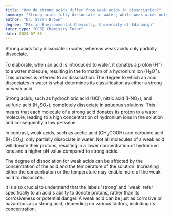 ```yaml
---
title: "How do strong acids differ from weak acids in dissociation?"
summary: "Strong acids fully dissociate in water, while weak acids only partially dissociate."
author: "Dr. Sarah Brown"
degree: "MSc in Environmental Chemistry, University of Edinburgh"
tutor_type: "GCSE Chemistry Tutor"
date: 2024-07-05
---
```


Strong acids fully dissociate in water, whereas weak acids only partially dissociate.

To elaborate, when an acid is introduced to water, it donates a proton (H$^+$) to a water molecule, resulting in the formation of a hydronium ion (H$_3$O$^+$). This process is referred to as dissociation. The degree to which an acid dissociates in water is what determines its classification as either a strong or weak acid.

Strong acids, such as hydrochloric acid (HCl), nitric acid (HNO$_3$), and sulfuric acid (H$_2$SO$_4$), completely dissociate in aqueous solutions. This means that each molecule of a strong acid donates its proton to a water molecule, leading to a high concentration of hydronium ions in the solution and consequently a low pH value.

In contrast, weak acids, such as acetic acid (CH$_3$COOH) and carbonic acid (H$_2$CO$_3$), only partially dissociate in water. Not all molecules of a weak acid will donate their protons, resulting in a lower concentration of hydronium ions and a higher pH value compared to strong acids.

The degree of dissociation for weak acids can be affected by the concentration of the acid and the temperature of the solution. Increasing either the concentration or the temperature may enable more of the weak acid to dissociate.

It is also crucial to understand that the labels 'strong' and 'weak' refer specifically to an acid's ability to donate protons, rather than its corrosiveness or potential danger. A weak acid can be just as corrosive or hazardous as a strong acid, depending on various factors, including its concentration.
    